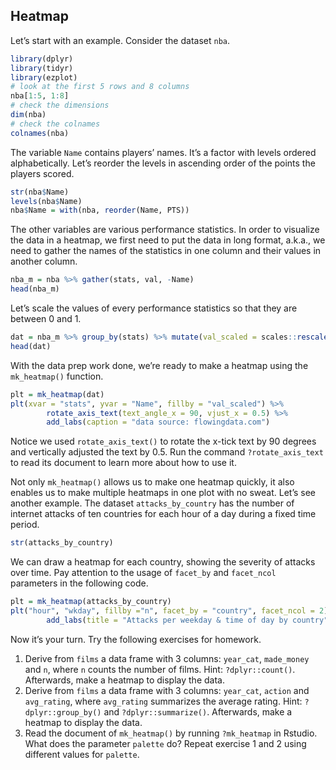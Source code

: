 ## Heatmap

Let's start with an example. Consider the dataset `nba`.
```r
library(dplyr)
library(tidyr)
library(ezplot)
# look at the first 5 rows and 8 columns
nba[1:5, 1:8]
# check the dimensions
dim(nba)
# check the colnames
colnames(nba)
```      

The variable `Name` contains players' names. It's a factor with levels ordered 
alphabetically. Let's reorder the levels in ascending order of the points the 
players scored.
```r
str(nba$Name)
levels(nba$Name)
nba$Name = with(nba, reorder(Name, PTS))
```

The other variables are various performance statistics. In order to visualize 
the data in a heatmap, we first need to put the data in long format, a.k.a., we 
need to gather the names of the statistics in one column and their values in 
another column.
```r
nba_m = nba %>% gather(stats, val, -Name)
head(nba_m)
```

Let's scale the values of every performance statistics so that they are between 
0 and 1. 
```r
dat = nba_m %>% group_by(stats) %>% mutate(val_scaled = scales::rescale(val))
head(dat)
```

With the data prep work done, we're ready to make a heatmap using the 
`mk_heatmap()` function.
```r
plt = mk_heatmap(dat)
plt(xvar = "stats", yvar = "Name", fillby = "val_scaled") %>%
        rotate_axis_text(text_angle_x = 90, vjust_x = 0.5) %>% 
        add_labs(caption = "data source: flowingdata.com")
```

Notice we used `rotate_axis_text()` to rotate the x-tick text by 90 degrees and
vertically adjusted the text by 0.5. Run the command `?rotate_axis_text` to read
its document to learn more about how to use it. 

Not only `mk_heatmap()` allows us to make one heatmap quickly, it also enables
us to make multiple heatmaps in one plot with no sweat. Let's see another 
example. The dataset `attacks_by_country` has the number of internet 
attacks of ten countries for each hour of a day during a fixed time period. 
```r
str(attacks_by_country)
```

We can draw a heatmap for each country, showing the severity of attacks over 
time. Pay attention to the usage of `facet_by` and `facet_ncol` parameters in
the following code.
```r
plt = mk_heatmap(attacks_by_country)
plt("hour", "wkday", fillby ="n", facet_by = "country", facet_ncol = 2) %>%
        add_labs(title = "Attacks per weekday & time of day by country")
```


Now it's your turn. Try the following exercises for homework.

1. Derive from `films` a data frame with 3 columns: `year_cat`, `made_money` and
`n`, where `n` counts the number of films. Hint: `?dplyr::count()`. Afterwards, 
make a heatmap to display the data.
2. Derive from `films` a data frame with 3 columns: `year_cat`, `action` and
`avg_rating`, where `avg_rating` summarizes the average rating. Hint: 
`?dplyr::group_by()` and `?dplyr::summarize()`. Afterwards, make a heatmap to
display the data.
3. Read the document of `mk_heatmap()` by running `?mk_heatmap` in Rstudio. 
What does the parameter `palette` do? Repeat exercise 1 and 2 using different 
values for `palette`.

